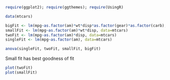 ```r
require(ggplot2); require(ggthemes); require(UsingR)
```


```r
data(mtcars)

bigFit <- lm(mpg~as.factor(am)*wt*disp*as.factor(gear)*as.factor(carb), data=mtcars)
smallFit <- lm(mpg~as.factor(am)*wt*disp, data=mtcars)
twoFit <- lm(mpg~as.factor(am)*disp, data=mtcars)
singleFit <- lm(mpg~as.factor(am), data=mtcars)

anova(singleFit, twoFit, smallFit, bigFit)
```

Small fit has best goodness of fit

```r
plot(twoFit)
plot(smallFit)


```